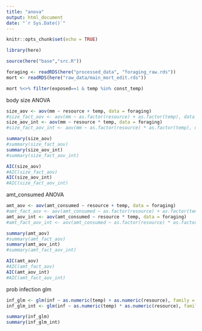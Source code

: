```yaml
---
title: "anova"
output: html_document
date: "`r Sys.Date()`"
---
```


```r
knitr::opts_chunk$set(echo = TRUE)
```


```r
library(here)

source(here("base","src.R"))
```


```r
foraging <- readRDS(here("processed_data", "foraging_raw.rds"))
mort <- readRDS(here("raw_data/main_mort_edit.rds"))

```

```r
mort %<>% filter(exposed==1 & temp %in% const_temp)
```



body size ANOVA
```r
size_aov <- aov(mm ~ resource + temp, data = foraging)
#size_fact_aov <- aov(mm ~ as.factor(resource) + as.factor(temp), data = foraging)
size_aov_int <- aov(mm ~ resource * temp, data = foraging)
#size_fact_aov_int <- aov(mm ~ as.factor(resource) * as.factor(temp), data = foraging)
```

```r
summary(size_aov)
#summary(size_fact_aov)
summary(size_aov_int)
#summary(size_fact_aov_int)

AIC(size_aov)
#AIC(size_fact_aov)
AIC(size_aov_int)
#AIC(size_fact_aov_int)
```


amt_consumed ANOVA
```r
amt_aov <- aov(amt_consumed ~ resource + temp, data = foraging)
#amt_fact_aov <- aov(amt_consumed ~ as.factor(resource) + as.factor(temp), data = foraging)
amt_aov_int <- aov(amt_consumed ~ resource * temp, data = foraging)
#amt_fact_aov_int <- aov(amt_consumed ~ as.factor(resource) * as.factor(temp), data = foraging)
```

```r
summary(amt_aov)
#summary(amt_fact_aov)
summary(amt_aov_int)
#summary(amt_fact_aov_int)

AIC(amt_aov)
#AIC(amt_fact_aov)
AIC(amt_aov_int)
#AIC(amt_fact_aov_int)
```




prob infection glm
```r
inf_glm <- glm(inf ~ as.numeric(temp) + as.numeric(resource), family = binomial, data = mort)
inf_glm_int <- glm(inf ~ as.numeric(temp) * as.numeric(resource), family = binomial, data = mort)
```

```r
summary(inf_glm)
summary(inf_glm_int)
```








